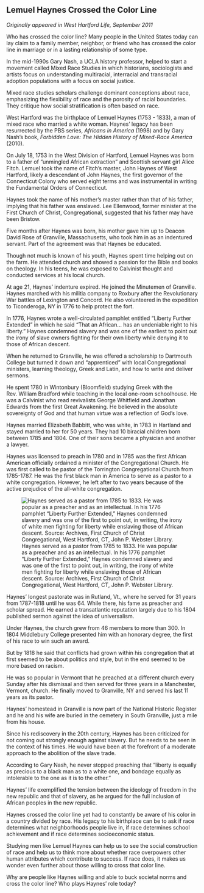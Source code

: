 ## Lemuel Haynes Crossed the Color Line {-}

*Originally appeared in West Hartford Life, September 2011*

Who has crossed the color line? Many people in the United States today can lay claim to a family member, neighbor, or friend who has crossed the color line in marriage or in a lasting relationship of some type.

In the mid-1990s Gary Nash, a UCLA history professor, helped to start a movement called Mixed Race Studies in which historians, sociologists and artists focus on understanding multiracial, interracial and transracial adoption populations with a focus on social justice.

Mixed race studies scholars challenge dominant conceptions about race, emphasizing the flexibility of race and the porosity of racial boundaries. They critique how social stratification is often based on race.

West Hartford was the birthplace of Lemuel Haynes (1753 - 1833), a man of mixed race who married a white woman. Haynes' legacy has been resurrected by the PBS series, *Africans in America* (1998) and by Gary Nash's book, *Forbidden Love: The Hidden History of Mixed-Race America* (2010).

On July 18, 1753 in the West Division of Hartford, Lemuel Haynes was born to a father of "unmingled African extraction" and Scottish servant girl Alice Fitch. Lemuel took the name of Fitch's master, John Haynes of West Hartford, likely a descendant of John Haynes, the first governor of the Connecticut Colony who served eight terms and was instrumental in writing the Fundamental Orders of Connecticut.

Haynes took the name of his mother's master rather than that of his father, implying that his father was enslaved. Lee Ellenwood, former minister at the First Church of Christ, Congregational, suggested that his father may have been Bristow.

Five months after Haynes was born, his mother gave him up to Deacon David Rose of Granville, Massachusetts, who took him in as an indentured servant. Part of the agreement was that Haynes be educated.

Though not much is known of his youth, Haynes spent time helping out on the farm. He attended church and showed a passion for the Bible and books on theology. In his teens, he was exposed to Calvinist thought and conducted services at his local church.

At age 21, Haynes' indenture expired. He joined the Minutemen of Granville. Haynes marched with his militia company to Roxbury after the Revolutionary War battles of Lexington and Concord. He also volunteered in the expedition to Ticonderoga, NY in 1776 to help protect the fort.

In 1776, Haynes wrote a well-circulated pamphlet entitled “Liberty Further Extended” in which he said “That an African... has an undeniable right to his liberty.” Haynes condemned slavery and was one of the earliest to point out the irony of slave owners fighting for their own liberty while denying it to those of African descent.

When he returned to Granville, he was offered a scholarship to Dartmouth College but turned it down and “apprenticed” with local Congregational ministers, learning theology, Greek and Latin, and how to write and deliver sermons.

He spent 1780 in Wintonbury (Bloomfield) studying Greek with the Rev. William Bradford while teaching in the local one-room schoolhouse. He was a Calvinist who read revivalists George Whitfield and Jonathan Edwards from the first Great Awakening. He believed in the absolute sovereignty of God and that human virtue was a reflection of God’s love.

Haynes married Elizabeth Babbitt, who was white, in 1783 in Hartland and stayed married to her for 50 years. They had 10 biracial children born between 1785 and 1804. One of their sons became a physician and another a lawyer.

Haynes was licensed to preach in 1780 and in 1785 was the first African American officially ordained a minister of the Congregational Church. He was first called to be pastor of the Torrington Congregational Church from 1785-1787. He was the first black man in America to serve as a pastor to a white congregation. However, he left after to two years because of the active prejudice of the all-white congregation.

![Haynes served as a pastor from 1785 to 1833. He was popular as a preacher and as an intellectual. In his 1776 pamphlet “Liberty Further Extended," Haynes condemned slavery and was one of the first to point out, in writing, the irony of white men fighting for liberty while enslaving those of African descent. Source: Archives, First Church of Christ Congregational, West Hartford, CT, John P. Webster Library.](images/01-Haynes.jpg)

Haynes’ longest pastorate was in Rutland, Vt., where he served for 31 years from 1787-1818 until he was 64. While there, his fame as preacher and scholar spread. He earned a transatlantic reputation largely due to his 1804 published sermon against the idea of universalism.

Under Haynes, the church grew from 46 members to more than 300. In 1804 Middlebury College presented him with an honorary degree, the first of his race to win such an award.

But by 1818 he said that conflicts had grown within his congregation that at first seemed to be about politics and style, but in the end seemed to be more based on racism.

He was so popular in Vermont that he preached at a different church every Sunday after his dismissal and then served for three years in a Manchester, Vermont, church. He finally moved to Granville, NY and served his last 11 years as its pastor.

Haynes’ homestead in Granville is now part of the National Historic Register and he and his wife are buried in the cemetery in South Granville, just a mile from his house.

Since his rediscovery in the 20th century, Haynes has been criticized for not coming out strongly enough against slavery. But he needs to be seen in the context of his times. He would have been at the forefront of a moderate approach to the abolition of the slave trade.

According to Gary Nash, he never stopped preaching that “liberty is equally as precious to a black man as to a white one, and bondage equally as intolerable to the one as it is to the other."

Haynes' life exemplified the tension between the ideology of freedom in the new republic and that of slavery, as he argued for the full inclusion of African peoples in the new republic.

Haynes crossed the color line yet had to constantly be aware of his color in a country divided by race. His legacy to his birthplace can be to ask if race determines what neighborhoods people live in, if race determines school achievement and if race determines socioeconomic status.

Studying men like Lemuel Haynes can help us to see the social construction of race and help us to think more about whether race overpowers other human attributes which contribute to success. If race does, it makes us wonder even further about those willing to cross that color line.

Why are people like Haynes willing and able to buck societal norms and cross the color line? Who plays Haynes’ role today?
